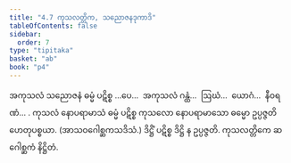 ```yaml
---
title: "4.7 ကုသလတ္တိက, သညောဇနဒုကာဒိ"
tableOfContents: false
sidebar:
  order: 7
type: "tipitaka"
basket: "ab"
book: "p4"
---
```



<DynamicBreadcrumb />

<Division number="34" book="p4" e="ch" v="39" p="595">

<Paragraph number="1329" book="p4">
အကုသလံ သညောဇနံ ဓမ္မံ ပဋိစ္စ …ပေ…  အကုသလံ ဂန္ထံ…  ဩဃံ…  ယောဂံ…  နီဝရဏံ… .
</Paragraph>

<Paragraph number="1330" book="p4">
ကုသလံ နောပရာမာသံ ဓမ္မံ ပဋိစ္စ ကုသလော နောပရာမာသော ဓမ္မော ဥပ္ပဇ္ဇတိ ဟေတုပစ္စယာ. (အာသဝဂေါစ္ဆကသဒိသံ.) ဒိဋ္ဌိံ ပဋိစ္စ ဒိဋ္ဌိ န ဥပ္ပဇ္ဇတိ.

</Paragraph>
</Division>

<Paragraph number="1331" type="center" book="p4">
ကုသလတ္တိကေ ဆ ဂေါစ္ဆကံ နိဋ္ဌိတံ.
</Paragraph>